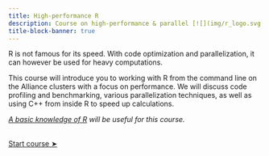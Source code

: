 ```yaml
---
title: High-performance R
description: Course on high-performance & parallel [![](img/r_logo.svg.png){width="4%" fig-alt="noshadow"}](https://www.r-project.org/)
title-block-banner: true
---
```


:::{.topdef}

R is not famous for its speed. With code optimization and parallelization, it can however be used for heavy computations.

This course will introduce you to working with R from the command line on the Alliance clusters with a focus on performance. We will discuss code profiling and benchmarking, various parallelization techniques, as well as using C++ from inside R to speed up calculations.

*[A basic knowledge of R](top_intro.qmd) will be useful for this course.*

:::

<br>
[[Start course ➤](hpc_run.qmd)]{.topinline}
